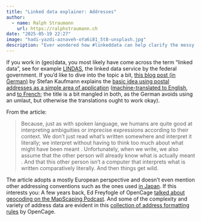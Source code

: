 ```yaml
---
title: "Linked data explainer: Addresses"
author:
  - name: Ralph Straumann
    url: https://ralphstraumann.ch
date: "2025-05-19 22:27"
image: "hadi-yazdi-aznaveh-oYa6i81_5t8-unsplash.jpg"
description: "Ever wondered how #linkeddata can help clarify the messy world, in general and with respect to postal addresses? – A blog post breaks down the basics using real-world examples. The article highlights how humans and computers interpret information differently and how the linked data paradigm can simplify #datamanagement and improve #dataquality."
---
```


If you work in (geo)data, you most likely have come across the term "linked data", see for example [LINDAS](https://lindas.admin.ch), the linked data service by the federal government. If you'd like to dive into the topic a bit, [this blog post (in German)](https://stefan.bloggt.es/2025/05/what-is-in-a-street-name-schoener-leben-mit-linked-data/) by Stefan Kaufmann explains the [basic idea using postal addresses as a simple area of application](https://stefan.bloggt.es/2025/05/what-is-in-a-street-name-schoener-leben-mit-linked-data/) ([machine-translated to English](https://stefan-bloggt-es.translate.goog/2025/05/what-is-in-a-street-name-schoener-leben-mit-linked-data/?_x_tr_sl=auto&_x_tr_tl=en&_x_tr_hl=en-US&_x_tr_pto=wapp), and [to French](https://stefan-bloggt-es.translate.goog/2025/05/what-is-in-a-street-name-schoener-leben-mit-linked-data/?_x_tr_sl=auto&_x_tr_tl=fr&_x_tr_hl=en-US&_x_tr_pto=wapp); the title is a bit mangled in both, as the German avoids using an umlaut, but otherwise the translations ought to work okay).

From the article:

> Because, just as with spoken language, we humans are quite good at interpreting ambiguities or imprecise expressions according to their context. We don't just read what's written somewhere and interpret it literally; we interpret without having to think too much about what might have been meant . Unfortunately, when we write, we also assume that the other person will already know what is actually meant . And that this other person isn't a computer that interprets what is written comparatively literally. And then things get wild.

The article adopts a mostly European perspective and doesn't even mention other addressing conventions such as the ones used [in Japan](https://en.wikipedia.org/wiki/Japanese_addressing_system). If this interests you: A few years back, Ed Freyfogle of OpenCage [talked about geocoding on the MapScaping Podcast](https://mapscaping.com/podcast/translating-between-machine-and-human-when-talking-about-location/). And some of the complexity and variety of address data are evident in this [collection of address formatting rules](https://github.com/OpenCageData/address-formatting) by OpenCage.
